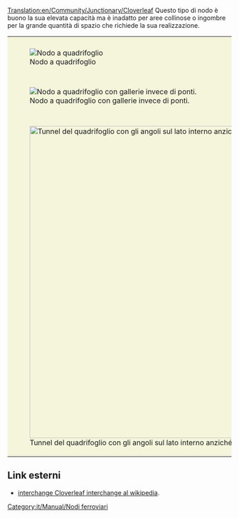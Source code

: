[[Translation:en/Community/Junctionary/Cloverleaf]]
{{it/Community/Junctionary/Nodi ferroviari}}
Questo tipo di nodo è buono la sua elevata capacità ma è inadatto per aree collinose o ingombre per la grande quantità di spazio che richiede la sua realizzazione.
{{it/Community/Junctionary/Requisiti nodo|Economico|1|0|1|1|0|0|0|1|0|1|1|0|I treni guasti riguardano solo una traccia e le relative svolte a sinistra.|
* Può gestire più di quattro treni alla volta.
* Richiede una grande quantità di spazio per costruirlo senza spigoli vivi.
* Rendi la rotatoria e i rami diagonali più lunghi dei tuoi treni, così la linea principale non sarà bloccata da un treno in attesa.
* Usa tunnel se i ponti rallentano i tuoi treni.
* Se necessario, eseguire l'aggiornamento del nodo a [[it/Community/Junctionary/Over-under|over-under]].
* Area: 10 x 10
* Per poter immagazzinare completamente un treno di dodici unità (sei tiles) in ogni svolta a sinistra, usa una lunghezza di due tiles per ciascun lato del quadrifoglio e inizia il quadrifoglio a 3 spazi dall'intersezione centrale.
* In generale, lo spazio di archiviazione di ogni quadrifoglio è 7 * n per una dimensione n quadrifoglio, dove n è la lunghezza di ciascun lato nella foglia (dimensione iniziale n quadrifoglio a 2 * n-1 spazi dall'intersezione centrale)
}}
{|style="border-collapse: separate; border: 0px; margin: auto;" cellspacing="10"
|style="padding: 10px 10px 5px; 10px; background-color: #F5F5DC;"|[[File:en/Community/Junctionary/Cloverleaf.png|center|frame|Nodo a quadrifoglio]]
|-
|style="padding: 10px 10px 5px; 10px; background-color: #F5F5DC;"|[[File:en/Community/Junctionary/Cloverleaf with tunnels.png|center|frame|Nodo a quadrifoglio con gallerie invece di ponti.]]
|-
|style="padding: 10px 10px 5px; 10px; background-color: #F5F5DC;"|[[File:en/Community/Junctionary/Cloverleaf inward corners.png|thumb|700px|center|Tunnel del quadrifoglio con gli angoli sul lato interno anziché sul lato esterno del nodo.]]
|}
==Link esterni==
*[https://www.wikipedia.org/wiki/Cloverleaf interchange Cloverleaf interchange al wikipedia].

[[Category:it/Manual/Nodi ferroviari]]